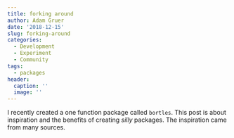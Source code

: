 ```yaml
---
title: forking around
author: Adam Gruer
date: '2018-12-15'
slug: forking-around
categories:
  - Development
  - Experiment
  - Community
tags:
  - packages
header:
  caption: ''
  image: ''
---
```


I recently created a one function package called `bortles`. This post is about inspiration and the benefits of creating *silly* packages.
The inspiration came from many sources.
